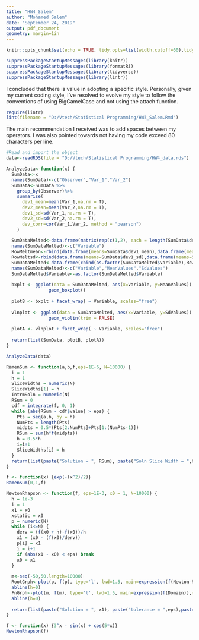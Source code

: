 ```yaml
---
title: "HW4_Salem"
author: "Mohamed Salem"
date: "September 24, 2019"
output: pdf_document
geometry: margin=1in
---
```


```r
knitr::opts_chunk$set(echo = TRUE, tidy.opts=list(width.cutoff=60),tidy=TRUE,fig.height = 4.4, fig.width = 6, fig.align = 'center')
```

```r
suppressPackageStartupMessages(library(knitr))
suppressPackageStartupMessages(library(formatR))
suppressPackageStartupMessages(library(tidyverse))
suppressPackageStartupMessages(library(lintr))
```

I concluded that there is value in adopting a specific style. Personally, given my current coding style, I've resolved to evolve my style to follow the conventions of using BigCamelCase and not using the attach function.


```r
require(lintr)
lint(filename = "D:/Vtech/Statistical Programming/HW3_Salem.Rmd")
```

The main recommendation I received was to add spaces between my operators. I was also pointed towards not having my code exceed 80 characters per line.

```r

#Read and import the object
data<-readRDS(file = "D:/Vtech/Statistical Programming/HW4_data.rds")

AnalyzeData<-function(x) {
  SumData<-x
  names(SumData)<-c("Observer","Var_1","Var_2")
  SumData<-SumData %>%
    group_by(Observer)%>%
    summarise(
      dev1_mean=mean(Var_1,na.rm = T),
      dev2_mean=mean(Var_2,na.rm = T),
      dev1_sd=sd(Var_1,na.rm = T),
      dev2_sd=sd(Var_2,na.rm = T),
      dev_corr=cor(Var_1,Var_2, method = "pearson")
    ) 
  
  SumDataMelted<-data.frame(matrix(rep(c(1,2), each = length(SumData$dev1_mean),nrow = length(SumData$dev1_mean), ncol=1)))
  names(SumDataMelted)<-c("Variable")
  RowMeltmean<-rbind(data.frame(means=SumData$dev1_mean),data.frame(means=SumData$dev2_mean))
  RowMeltsd<-rbind(data.frame(means=SumData$dev1_sd),data.frame(means=SumData$dev2_sd))
  SumDataMelted<-data.frame(cbind(as.factor(SumDataMelted$Variable),RowMeltmean$means,RowMeltsd))
  names(SumDataMelted)<-c("Variable","MeanValues","SdValues")
  SumDataMelted$Variable<-as.factor(SumDataMelted$Variable)
  
  bxplt <- ggplot(data = SumDataMelted, aes(x=Variable, y=MeanValues)) +
                geom_boxplot()
  
  plotB <- bxplt + facet_wrap( ~ Variable, scales="free")
  
  vlnplot <- ggplot(data = SumDataMelted, aes(x=Variable, y=SdValues)) + 
                geom_violin(trim = FALSE)
  
  plotA <- vlnplot + facet_wrap( ~ Variable, scales="free")
  
  return(list(SumData, plotB, plotA))
}
```
\newpage
```r
AnalyzeData(data)
```
\newpage
```r
RamenSum <- function(a,b,f,eps=1E-6, N=10000) {
  i = 1
  h = 1
  SliceWidths = numeric(N)
  SliceWidths[1] = h
  IntrmSoln = numeric(N)
  RSum = 0
  cdf = integrate(f, 0, 1)
  while (abs(RSum - cdf$value) > eps) {
    Pts = seq(a,b, by = h)
    NumPts = length(Pts)
    midpts = 0.5*(Pts[2:NumPts]+Pts[1:(NumPts-1)])
    RSum = sum(h*f(midpts))
    h = 0.5*h
    i=i+1
    SliceWidths[i] = h
  }
  return(list(paste("Solution = ", RSum), paste("Soln Slice Width = ",h), paste("True Integral = ",cdf$value),SliceWidths[1:(i-1)]))
}
```

```r
f <- function(x) {exp(-(x^2)/2)}
RamenSum(0,1,f)
```
\newpage
```r
NewtonRhapson <- function(f, eps=1E-3, x0 = 1, N=10000) {
  h = 1e-3
  i = 1
  x1 = x0
  xstatic = x0
  p = numeric(N)
  while (i<=N) {
    derv = (f(x0 + h)-f(x0))/h
    x1 = (x0 - (f(x0)/derv))
    p[i] = x1
    i = i+1
    if (abs(x1 - x0) < eps) break
    x0 = x1
  }
  
  m<-seq(-50,50,length=10000)
  RootGrph<-plot(p, f(p), type='l', lwd=1.5, main=expression(f(Newton-Rhapson),xlim = c(-9,9), ylim = c(-5,5), ylab = "f(x)"))
  abline(h=0)
  FnGrph<-plot(m, f(m), type='l', lwd=1.5, main=expression(f(Domain)),xlim = c(-9,9), ylim = c(-5,5), ylab = "f(x)")
  abline(h=0)
  
  return(list(paste("Solution = ", x1), paste("tolerance = ",eps),paste("Initial Guess = ",xstatic),paste("Initial Interval = ",xstatic, " to ",xstatic+h),Solution_Iterations = p[1:(i-1)],RootGrph, FnGrph))
}
```

```r
f <- function(x) {3^x - sin(x) + cos(5*x)}
NewtonRhapson(f)
```